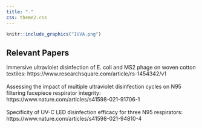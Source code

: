 ---
title: "."
css: theme2.css
---

```{r,layout="l-page",message = F, warning=F, echo =F}
knitr::include_graphics("IUVA.png")
```

<h2> Relevant Papers </h2>
Immersive ultraviolet disinfection of E. coli and MS2 phage on woven cotton textiles: https://www.researchsquare.com/article/rs-1454342/v1<br><br>
Assessing the impact of multiple ultraviolet disinfection cycles on N95 filtering facepiece respirator integrity: https://www.nature.com/articles/s41598-021-91706-1<br><br>
Specificity of UV-C LED disinfection efficacy for three N95 respirators: https://www.nature.com/articles/s41598-021-94810-4<br><br>

